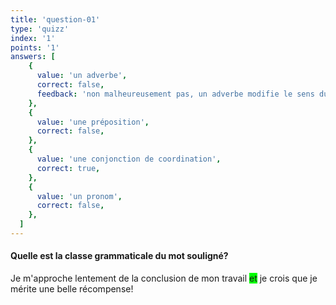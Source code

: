 ```yaml
---
title: 'question-01'
type: 'quizz'
index: '1'
points: '1'
answers: [
    {
      value: 'un adverbe',
      correct: false,
      feedback: 'non malheureusement pas, un adverbe modifie le sens du verbe uniquement...'
    },
    {
      value: 'une préposition',
      correct: false,
    },
    {
      value: 'une conjonction de coordination',
      correct: true,
    },
    {
      value: 'un pronom',
      correct: false,
    },
  ]
---
```




#### Quelle est la classe grammaticale du mot souligné?

Je m'approche lentement de la conclusion de mon travail <span style="background-color: lime">et</span> je crois que je mérite une belle récompense!
